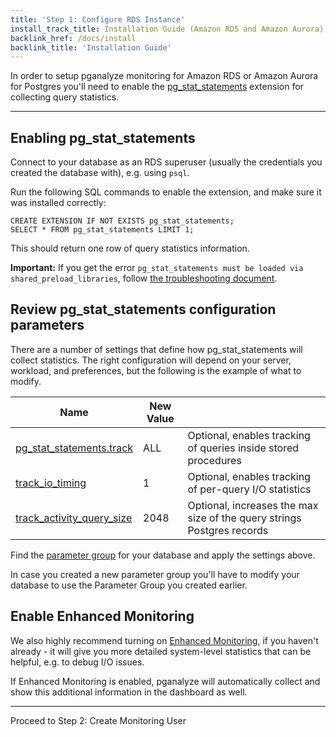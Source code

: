 ```yaml
---
title: 'Step 1: Configure RDS Instance'
install_track_title: Installation Guide (Amazon RDS and Amazon Aurora)
backlink_href: /docs/install
backlink_title: 'Installation Guide'
---
```


In order to setup pganalyze monitoring for Amazon RDS or Amazon Aurora for Postgres
you'll need to enable the [pg_stat_statements](https://www.postgresql.org/docs/current/pgstatstatements.html)
extension for collecting query statistics.

---

## Enabling pg_stat_statements

Connect to your database as an RDS superuser (usually the credentials you created the database with), e.g. using `psql`.

Run the following SQL commands to enable the extension, and make sure it was installed correctly:

```
CREATE EXTENSION IF NOT EXISTS pg_stat_statements;
SELECT * FROM pg_stat_statements LIMIT 1;
```

This should return one row of query statistics information.

**Important:** If you get the error `pg_stat_statements must be loaded via shared_preload_libraries`,
follow [the troubleshooting document](https://pganalyze.com/docs/install/troubleshooting/rds_pg_stat_statements_shared_preload_libraries).

## Review pg_stat_statements configuration parameters

There are a number of settings that define how pg_stat_statements will collect statistics.
The right configuration will depend on your server, workload, and preferences,
but the following is the example of what to modify.

 Name | New Value | &nbsp;
 ---- | ------ | -------
 [pg_stat_statements.track](https://www.postgresql.org/docs/current/pgstatstatements.html#PGSTATSTATEMENTS-CONFIG-PARAMS) | ALL | Optional, enables tracking of queries inside stored procedures
 [track_io_timing](https://www.postgresql.org/docs/current/runtime-config-statistics.html) | 1 | Optional, enables tracking of per-query I/O statistics
 [track_activity_query_size](https://www.postgresql.org/docs/current/runtime-config-statistics.html) | 2048 | Optional, increases the max size of the query strings Postgres records

Find the [parameter group](https://console.aws.amazon.com/rds/home#parameter-groups:id=)
for your database and apply the settings above.

In case you created a new parameter group you'll have to modify your database to use the Parameter Group you created earlier.

## Enable Enhanced Monitoring

We also highly recommend turning on [Enhanced Monitoring](https://docs.aws.amazon.com/AmazonRDS/latest/UserGuide/USER_Monitoring.OS.overview.html),
if you haven't already - it will give you more detailed system-level statistics
that can be helpful, e.g. to debug I/O issues.

If Enhanced Monitoring is enabled, pganalyze will automatically collect and show
this additional information in the dashboard as well.

---

<Link className="btn btn-success" to="02_create_monitoring_user">
  Proceed to Step 2: Create Monitoring User
</Link>
